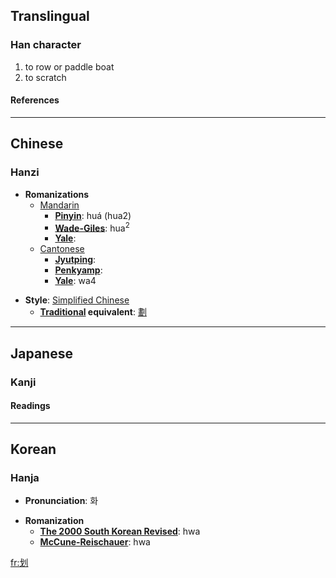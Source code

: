 {{see|劃|画}}

==Translingual==
===Han character===
{{Han char|rad=刀|as=04|sn=6|four=5200<sub>0</sub>|canj=戈中弓 (ILN)}}
# to row or paddle boat
# to scratch
====References====
{{Han ref|kx=0137.180|dkj=01893|dj=0309.060|hdz=10326.020|uh=5212|ud=21010|bh=A645|bd=42565}}
----

==Chinese==
===Hanzi===


* '''Romanizations'''
** [[Mandarin]]
*** '''[[Pinyin]]''': huá (hua2)
*** '''[[Wade-Giles]]''': hua<sup>2</sup>
*** '''[[Yale]]''': 
**[[Cantonese]]
***'''[[Jyutping]]''':
***'''[[Penkyamp]]''': 
***'''[[Yale]]''': wa4

* '''Style''': [[Simplified Chinese]] 
** '''[[Traditional Chinese|Traditional]] equivalent''': [[劃]]


----
==Japanese==
===Kanji===
{{ja-kanji|grade=|rs=刀04}}
====Readings====
{{ja-readings|on=[[か]] (ka), [[げ]] (ge)|kun=[[さおさす]] (saosasu), [[かま]] (kama), [[さく]] (saku)}}


----
==Korean==
===Hanja===

* '''Pronunciation''': 화

* '''Romanization'''
** '''[[The 2000 South Korean Revised Romanization|The 2000 South Korean Revised]]''': hwa
** '''[[McCune-Reischauer]]''': hwa


[[fr:划]]